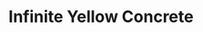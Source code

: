 ---
title: "Infinite Yellow Concrete"
images:
  color: "MUfCHtba5zu7RQKcZlq5ZLAxz9lsb8hCJpYIiFjtKaO3Pnyk"
  item: "MUfCHtba5zu7XqZN4sCbpD3JSh4MnIQwYcBg9tLRFTE7CKa5"
type: "magic/infinite"
crate: "concrete"
unmodifiable: true
winChance: 6
---